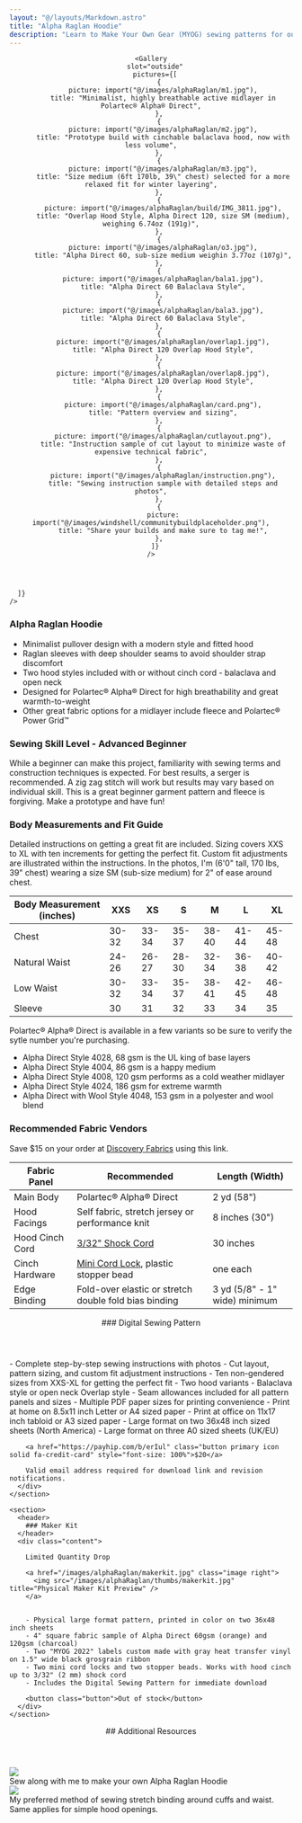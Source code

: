```yaml
---
layout: "@/layouts/Markdown.astro"
title: "Alpha Raglan Hoodie"
description: "Learn to Make Your Own Gear (MYOG) sewing patterns for outdoor adventurers. Alpha Direct hoodie pants combo."
---
```



<Section >
  <Header header={frontmatter.title} tagline="Breathable. Fast Drying. Ultralight. Active warmth. <br/> All of the above, please!"/>

    <Gallery
      slot="outside"
      pictures={[
        {
          picture: import("@/images/alphaRaglan/m1.jpg"),
          title: "Minimalist, highly breathable active midlayer in Polartec® Alpha® Direct",
        },
        {
          picture: import("@/images/alphaRaglan/m2.jpg"),
          title: "Prototype build with cinchable balaclava hood, now with less volume",
        },
        {
          picture: import("@/images/alphaRaglan/m3.jpg"),
          title: "Size medium (6ft 170lb, 39\" chest) selected for a more relaxed fit for winter layering",
        },
        {
          picture: import("@/images/alphaRaglan/build/IMG_3811.jpg"),
          title: "Overlap Hood Style, Alpha Direct 120, size SM (medium), weighing 6.74oz (191g)",
        },
        {
          picture: import("@/images/alphaRaglan/o3.jpg"),
          title: "Alpha Direct 60, sub-size medium weighin 3.77oz (107g)",
        },
        {
          picture: import("@/images/alphaRaglan/bala1.jpg"),
          title: "Alpha Direct 60 Balaclava Style",
        },
        {
          picture: import("@/images/alphaRaglan/bala3.jpg"),
          title: "Alpha Direct 60 Balaclava Style",
        },
        {
          picture: import("@/images/alphaRaglan/overlap1.jpg"),
          title: "Alpha Direct 120 Overlap Hood Style",
        },
        {
          picture: import("@/images/alphaRaglan/overlap8.jpg"),
          title: "Alpha Direct 120 Overlap Hood Style",
        },
        {
          picture: import("@/images/alphaRaglan/card.png"),
          title: "Pattern overview and sizing",
        },
        {
          picture: import("@/images/alphaRaglan/cutlayout.png"),
          title: "Instruction sample of cut layout to minimize waste of expensive technical fabric",
        },
        {
          picture: import("@/images/alphaRaglan/instruction.png"),
          title: "Sewing instruction sample with detailed steps and photos",
        },
        {
          picture: import("@/images/windshell/communitybuildplaceholder.png"),
          title: "Share your builds and make sure to tag me!",
        },
      ]}
    />

</Section>

<Section>
  <Expander buttonTitle="Additional Photos">
    <Gallery
      pictures={[
        {
          picture: import("@/images/alphaRaglan/bench.jpg"),
          title: "Polartec® Alpha® Direct 120gsm, size medium weighing 7.20oz (204g)",
        },
        {
          picture: import("@/images/alphaRaglan/build/IMG_3817.jpg"),
          title: "Raglan back and hood gusset seam alignment",
        },
        {
          picture: import("@/images/alphaRaglan/build/IMG_3809.jpg"),
          title: "Stretch binding cuffs and waist",
        },
        {
          picture: import("@/images/alphaRaglan/build/IMG_3826.jpg"),
          title: "Optional hood cinch with shock cord, mini cord lock and stopper bead",
        },
        {
          picture: import("@/images/alphaRaglan/o1.jpg"),
          title: "Blaze Orange Alpha Direct 60 warm weather layer",
        },
        {
          picture: import("@/images/alphaRaglan/o4.jpg"),
          title: "Stretch binding with fold over elastic and a custom label!",
        },
        {
          picture: import("@/images/alphaRaglan/overlap4.jpg"),
          title: "Alpha Direct 120 Overlap Hood Style",
        },
        {
          picture: import("@/images/alphaRaglan/overlap5.jpg"),
          title: "Alpha Direct 120 Overlap Hood Style",
        },
        {
          picture: import("@/images/alphaRaglan/overlap6.jpg"),
          title: "Alpha Direct 120 Overlap Hood Style",
        },
        {
          picture: import("@/images/alphaRaglan/bala4.jpg"),
          title: "Alpha Direct 60 Balaclava Style",
        },
        {
          picture: import("@/images/alphaRaglan/bala5.jpg"),
          title: "Alpha Direct 60 Balaclava Style",
        },

      ]}
    />
  </Expander>

</Section>

<DividedSection header="Features">

  ### Alpha Raglan Hoodie

  - Minimalist pullover design with a modern style and fitted hood
  - Raglan sleeves with deep shoulder seams to avoid shoulder strap discomfort
  - Two hood styles included with or without cinch cord - balaclava and open neck
  - Designed for Polartec® Alpha® Direct for high breathability and great warmth-to-weight
  - Other great fabric options for a midlayer include fleece and Polartec® Power Grid™ 

  ### Sewing Skill Level - Advanced Beginner

  While a beginner can make this project, familiarity with sewing terms and construction techniques is expected.
  For best results, a serger is recommended. A zig zag stitch will work but results may vary based on individual skill.
  This is a great beginner garment pattern and fleece is forgiving. Make a prototype and have fun!


  ### Body Measurements and Fit Guide

  Detailed instructions on getting a great fit are included.
  Sizing covers XXS to XL with ten increments for getting the perfect fit.
  Custom fit adjustments are illustrated within the instructions. 
  In the photos, I'm (6'0" tall, 170 lbs, 39" chest) wearing a size SM (sub-size medium) for 2" of ease around chest.

  | Body Measurement (inches) | XXS   | XS    | S     | M     | L     | XL    |
  | ------------------------- | ----- | ----- | ----- | ----- | ----- | ----- |
  | Chest                     | 30-32 | 33-34 | 35-37 | 38-40 | 41-44 | 45-48 |
  | Natural Waist             | 24-26 | 26-27 | 28-30 | 32-34 | 36-38 | 40-42 |
  | Low Waist                 | 30-32 | 33-34 | 35-37 | 38-41 | 42-45 | 46-48 |
  | Sleeve                    | 30    | 31    | 32    | 33    | 34    | 35    |

</DividedSection>

<DividedSection header="Fabrics">

  Polartec® Alpha® Direct is available in a few variants so be sure to verify the sytle number you're purchasing.

  - Alpha Direct Style 4028, 68 gsm is the UL king of base layers
  - Alpha Direct Style 4004, 86 gsm is a happy medium
  - Alpha Direct Style 4008, 120 gsm performs as a cold weather midlayer
  - Alpha Direct Style 4024, 186 gsm for extreme warmth
  - Alpha Direct with Wool Style 4048, 153 gsm in a polyester and wool blend


  ### Recommended Fabric Vendors

  <div class="items style3 small">
    <Partners partners={['discoveryfabrics', 'ripstopbytheroll']}/>
  </div>

  <Discount>
    Save $15 on your order at <a href="https://r.efer.me/6619983774018" target="_blank" >Discovery Fabrics</a> using this link.
  </Discount>

  | Fabric Panel    | Recommended                                                                                                                        | Length (Width)                |
  | --------------- | ---------------------------------------------------------------------------------------------------------------------------------- | ----------------------------- |
  | Main Body       | Polartec® Alpha® Direct                                                                                                            | 2 yd (58")                    |
  | Hood Facings    | Self fabric, stretch jersey or performance knit                                                                                    | 8 inches (30")                |
  | Hood Cinch Cord | [3/32" Shock Cord](https://ripstopbytheroll.com/products/shock-cord?rfsn=4608557.2d546b9&variant=27906340225)                      | 30 inches                     |
  | Cinch Hardware  | [Mini Cord Lock](https://ripstopbytheroll.com/products/mini-cordlock?rfsn=4608557.2d546b9&variant=958747517), plastic stopper bead | one each                      |
  | Edge Binding    | Fold-over elastic or stretch double fold bias binding                                                                              | 3 yd (5/8" - 1" wide) minimum |



</DividedSection>

<Section style="style2">
  <div class="index align-left">
    <section>
      <header>
        ### Digital Sewing Pattern
      </header>
      <div class="content">
        - Complete step-by-step sewing instructions with photos
        - Cut layout, pattern sizing, and custom fit adjustment instructions
        - Ten non-gendered sizes from XXS-XL for getting the perfect fit
        - Two hood variants - Balaclava style or open neck Overlap style
        - Seam allowances included for all pattern panels and sizes
        - Multiple PDF paper sizes for printing convenience
          - Print at home on 8.5x11 inch Letter or A4 sized paper
          - Print at office on 11x17 inch tabloid or A3 sized paper
          - Large format on two 36x48 inch sized sheets (North America)
          - Large format on three A0 sized sheets (UK/EU)

        <a href="https://payhip.com/b/erIul" class="button primary icon solid fa-credit-card" style="font-size: 100%">$20</a>
        
        Valid email address required for download link and revision notifications.
      </div>
    </section>

    <section>
      <header>
        ### Maker Kit
      </header>
      <div class="content">

        Limited Quantity Drop

        <a href="/images/alphaRaglan/makerkit.jpg" class="image right">
          <img src="/images/alphaRaglan/thumbs/makerkit.jpg" title="Physical Maker Kit Preview" />
        </a>


        - Physical large format pattern, printed in color on two 36x48 inch sheets
        - 4" square fabric sample of Alpha Direct 60gsm (orange) and 120gsm (charcoal)
        - Two "MYOG 2022" labels custom made with gray heat transfer vinyl on 1.5" wide black grosgrain ribbon
        - Two mini cord locks and two stopper beads. Works with hood cinch up to 3/32" (2 mm) shock cord
        - Includes the Digital Sewing Pattern for immediate download

        <button class="button">Out of stock</button>
      </div>
    </section>
  </div>
</Section>



<Section>

  <header>
    ## Additional Resources
  </header>

  <section class="items style3 big">
  <article class="youtube">
    <a href="https://youtu.be/iqttEZROb_4" target="_blank" rel="noopener">
      <img class="thumbnail fit" src="/images/alphaRaglan/thumbs/sewalong_thumb.jpg"/>
      <div class="play-button"></div>
    </a>
    <div class="caption">Sew along with me to make your own Alpha Raglan Hoodie</div>
  </article>
  <article class="youtube">
    <a href="https://youtu.be/-w6rFWjyVcA" target="_blank" rel="noopener">
      <img class="thumbnail fit" src="/images/pulloverHoodie/thumbs/videos/stretchcuffs.png"/>
      <div class="play-button"></div>
    </a>
    <div class="caption">My preferred method of sewing stretch binding around cuffs and waist. Same applies for simple hood openings.</div>
  </article>
</section>

  <Expander buttonTitle="Detailed Build Photos">
    <Gallery
      glob={import.meta.glob("../../images/alphaRaglan/build/*.jpg")}
    />
  </Expander>

</Section>
